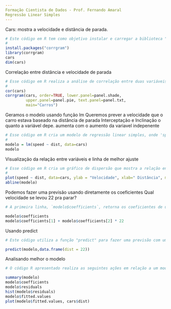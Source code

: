 ---
Formação Cientista de Dados - Prof. Fernando Amaral
Regressão Linear Simples
---

Cars: mostra a velocidade e distância de parada. 
```{r}
# Este código em R tem como objetivo instalar e carregar a biblioteca "corrgram". Em seguida, ele exibe os dados do conjunto de dados "cars" e verifica suas dimensões, ou seja, quantas linhas e colunas ele possui. O conjunto de dados "cars" é uma tabela com informações sobre carros, como velocidade e distância de frenagem.
# 
install.packages("corrgram")
library(corrgram)
cars
dim(cars)
```
Correlação entre distância e velocidade de parada
```{r}
# Esse código em R realiza a análise de correlação entre duas variáveis, provavelmente relacionadas a dados de carros. Primeiro, ele calcula a correlação das variáveis no conjunto de dados "cars". Em seguida, cria um gráfico de matriz de correlação com painéis inferiores sombreados, painéis superiores em formato de gráfico de pizza e um painel de texto no centro, com o título "Carros".
# 
cor(cars)
corrgram(cars, order=TRUE, lower.panel=panel.shade,
         upper.panel=panel.pie, text.panel=panel.txt,
         main="Carros")
```
Geramos o modelo usando função lm
Queremos prever a velocidade que o carro estava baseado na distância de parada
Interceptação e Inclinação o quanto a variável depe. aumenta com o aumento da variavel indepenente
```{r}
# Esse código em R cria um modelo de regressão linear simples, onde 'speed' é a variável dependente e 'dist' é a variável independente, usando os dados do conjunto 'cars'. Em seguida, ele imprime o resumo do modelo de regressão. Esse código é usado para analisar a relação entre a velocidade e a distância de parada de carros.
# 
modelo = lm(speed ~ dist, data=cars)
modelo
```
Visualização da relação entre variáveis e linha de melhor ajuste
```{r}
# Esse código em R cria um gráfico de dispersão que mostra a relação entre a velocidade e a distância de carros. A função `plot` é usada para criar o gráfico, e `ylab` e `xlab` definem os rótulos dos eixos Y e X, enquanto `main` define o título do gráfico. A linha `abline(modelo)` adiciona uma linha ao gráfico com base em um modelo prévio ajustado, mas não podemos entender completamente sem informações adicionais sobre o modelo.
# 
plot(speed ~ dist, data=cars, ylab = "Velocidade", xlab=" Distância", main="Carros")
abline(modelo)
```
Podemos fazer uma previsão usando diretamente os coeficientes
Qual velocidade se levou 22 pra parar?
```{r}
# A primeira linha, `modelo$coefficients`, retorna os coeficientes de um modelo estatístico chamado "modelo". A segunda linha calcula uma estimativa com base nos coeficientes, onde `modelo$coefficients[1]` é o primeiro coeficiente e `modelo$coefficients[2]` é o segundo coeficiente, multiplicado pelo valor 22. Isso provavelmente está relacionado a alguma análise estatística usando esse modelo.

modelo$coefficients
modelo$coefficients[1] + modelo$coefficients[2] * 22
```
Usando predict
```{r}
# Este código utiliza a função "predict" para fazer uma previsão com um modelo estatístico chamado "modelo" em relação a uma distância (dist) de 22 unidades. O resultado será a previsão com base no modelo estatístico para essa distância específica.

predict(modelo,data.frame(dist = 22))
```
Analisando melhor o modelo
```{r}
# O código R apresentado realiza as seguintes ações em relação a um modelo estatístico (chamado "modelo"): 1. `summary(modelo)` - Exibe um resumo estatístico do modelo, incluindo estatísticas como coeficientes, R-quadrado, erros padrão, entre outros. 2. `modelo$coefficients` - Mostra os coeficientes do modelo, que representam as estimativas dos parâmetros do modelo estatístico. 3. `modelo$residuals` - Apresenta os resíduos do modelo, que são as diferenças entre os valores observados e os valores previstos pelo modelo. 4. `hist(modelo$residuals)` - Gera um histograma dos resíduos, permitindo a análise da distribuição dos erros do modelo. 5. `modelo$fitted.values` - Retorna os valores previstos pelo modelo para os dados de entrada. 6. `plot(modelo$fitted.values, cars$dist)` - Cria um gráfico de dispersão que compara os valores previstos pelo modelo com os valores reais de uma variável chamada "dist" no conjunto de dados "cars".

summary(modelo)
modelo$coefficients
modelo$residuals
hist(modelo$residuals)
modelo$fitted.values
plot(modelo$fitted.values, cars$dist)
```

